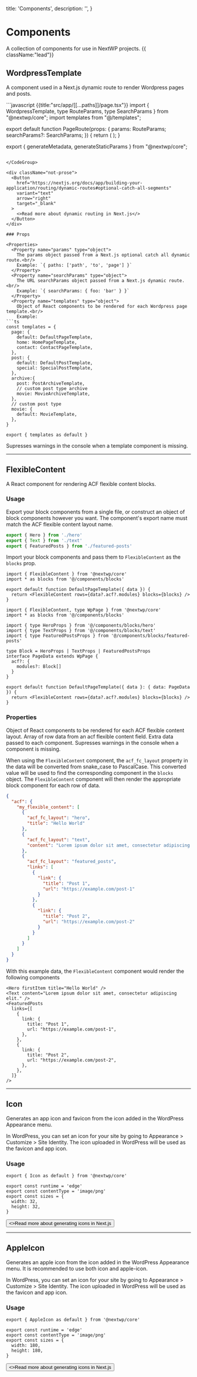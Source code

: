   title: 'Components',
  description: '',
}

# Components

A collection of components for use in NextWP projects. {{ className:"lead"}}

## WordpressTemplate

A component used in a Next.js dynamic route to render Wordpress pages and posts.

<CodeGroup>
```javascript {{title:"src/app/[[...paths]]/page.tsx"}}
import { WordpressTemplate, type RouteParams, type SearchParams } from "@nextwp/core";
import templates from "@/templates";

export default function PageRoute(props: {
  params: RouteParams;
  searchParams?: SearchParams;
}) {
  return (
    <WordpressTemplate
      params={props.params}
      searchParams={props.searchParams}
      templates={templates}
    />
  );
}

export { generateMetadata, generateStaticParams } from "@nextwp/core";
```

</CodeGroup>

<div className="not-prose">
  <Button
    href="https://nextjs.org/docs/app/building-your-application/routing/dynamic-routes#optional-catch-all-segments"
    variant="text"
    arrow="right"
    target="_blank"
  >
    <>Read more about dynamic routing in Next.js</>
  </Button>
</div>

### Props

<Properties>
  <Property name="params" type="object">
    The params object passed from a Next.js optional catch all dynamic route.<br/>
    Example: `{ paths: ['path', 'to', 'page'] }`
  </Property>
  <Property name="searchParams" type="object">
    The URL searchParams object passed from a Next.js dynamic route.<br/>
    Example: `{ searchParams: { foo: 'bar' } }`
  </Property>
  <Property name="templates" type="object">
    Object of React components to be rendered for each Wordpress page template.<br/>
    Example: 
```ts
const templates = {
  page: {
    default: DefaultPageTemplate,
    home: HomePageTemplate,
    contact: ContactPageTemplate,
  },
  post: {
    default: DefaultPostTemplate,
    special: SpecialPostTemplate,
  },
  archive:{
    post: PostArchiveTemplate,
    // custom post type archive
    movie: MovieArchiveTemplate,
  },
  // custom post type
  movie: {
    default: MovieTemplate,
  },
}

export { templates as default }
```

</Property>
  <Property name="supressWarnings" type="boolean (optional)">
    Supresses warnings in the console when a template component is missing.
  </Property>
</Properties>

---

## FlexibleContent

A React component for rendering ACF flexible content blocks.

### Usage

Export your block components from a single file, or construct an object of block components however you want.
The component's export name must match the ACF flexible content layout name.

```ts {{ title: 'src/components/blocks/index.ts' }}
export { Hero } from './hero'
export { Text } from './text'
export { FeaturedPosts } from './featured-posts'
```

Import your block components and pass them to `FlexibleContent` as the `blocks` prop.

<CodeGroup>

```tsx {{ title: 'JavaScript' }}
import { FlexibleContent } from '@nextwp/core'
import * as blocks from '@/components/blocks'

export default function DefaultPageTemplate({ data }) {
  return <FlexibleContent rows={data?.acf?.modules} blocks={blocks} />
}
```

```tsx {{ title: 'TypeScript' }}
import { FlexibleContent, type WpPage } from '@nextwp/core'
import * as blocks from '@/components/blocks'

import { type HeroProps } from '@/components/blocks/hero'
import { type TextProps } from '@/components/blocks/text'
import { type FeaturedPostsProps } from '@/components/blocks/featured-posts'

type Block = HeroProps | TextProps | FeaturedPostsProps
interface PageData extends WpPage {
  acf?: {
    modules?: Block[]
  }
}

export default function DefaultPageTemplate({ data }: { data: PageData }) {
  return <FlexibleContent rows={data?.acf?.modules} blocks={blocks} />
}
```

</CodeGroup>

### Properties

<Properties>
  <Property name="blocks" type="object">
    Object of React components to be rendered for each ACF flexible content layout.

  </Property>
  <Property name="rows" type="array">
    Array of row data from an acf flexible content field.
  </Property>

  <Property name="data" type="object (optional)">
    Extra data passed to each component.
  </Property>
  <Property name="supressWarnings" type="boolean (optional)">
    Supresses warnings in the console when a component is missing.
  </Property>
</Properties>

When using the `FlexibleContent` component, the `acf_fc_layout` property in the data will be converted from snake_case to PascalCase. This converted value will be used to find the corresponding component in the `blocks` object. The `FlexibleContent` component will then render the appropriate block component for each row of data.

```json {{title:"Example ACF data from WP REST API"}}
{
  "acf": {
    "my_flexible_content": [
      {
        "acf_fc_layout": "hero",
        "title": "Hello World"
      },
      {
        "acf_fc_layout": "text",
        "content": "Lorem ipsum dolor sit amet, consectetur adipiscing elit."
      },
      {
        "acf_fc_layout": "featured_posts",
        "links": [
          {
            "link": {
              "title": "Post 1",
              "url": "https://example.com/post-1"
            }
          },
          {
            "link": {
              "title": "Post 2",
              "url": "https://example.com/post-2"
            }
          }
        ]
      }
    ]
  }
}
```

With this example data, the `FlexibleContent` component would render the following components

```tsx {{title:"Example rendered components"}}
<Hero firstItem title="Hello World" />
<Text content="Lorem ipsum dolor sit amet, consectetur adipiscing elit." />
<FeaturedPosts
  links={[
    {
      link: {
        title: "Post 1",
        url: "https://example.com/post-1",
      },
    },
    {
      link: {
        title: "Post 2",
        url: "https://example.com/post-2",
      },
    },
  ]}
/>
```

---

## Icon

Generates an app icon and favicon from the icon added in the WordPress Appearance menu.

In WordPress, you can set an icon for your site by going to Appearance > Customize > Site Identity.
The icon uploaded in WordPress will be used as the favicon and app icon.

### Usage

<CodeGroup>

```tsx {{ title: 'src/app/icon.tsx' }}
export { Icon as default } from '@nextwp/core'

export const runtime = 'edge'
export const contentType = 'image/png'
export const sizes = {
  width: 32,
  height: 32,
}
```

</CodeGroup>

<div className="not-prose">
  <Button
    href="https://nextjs.org/docs/app/api-reference/file-conventions/metadata/app-icons#generate-icons-using-code-js-ts-tsx"
    variant="text"
    arrow="right"
    target="_blank"
  >
    <>Read more about generating icons in Next.js</>
  </Button>
</div>

---

## AppleIcon

Generates an apple icon from the icon added in the WordPress Appearance menu.
It is recommended to use both icon and apple-icon.

In WordPress, you can set an icon for your site by going to Appearance > Customize > Site Identity.
The icon uploaded in WordPress will be used as the favicon and app icon.

### Usage

<CodeGroup>

```tsx {{ title: 'src/app/apple-icon.tsx' }}
export { AppleIcon as default } from '@nextwp/core'

export const runtime = 'edge'
export const contentType = 'image/png'
export const sizes = {
  width: 180,
  height: 180,
}
```

</CodeGroup>

<div className="not-prose">
  <Button
    href="https://nextjs.org/docs/app/api-reference/file-conventions/metadata/app-icons#generate-icons-using-code-js-ts-tsx"
    variant="text"
    arrow="right"
    target="_blank"
  >
    <>Read more about generating icons in Next.js</>
  </Button>
</div>
